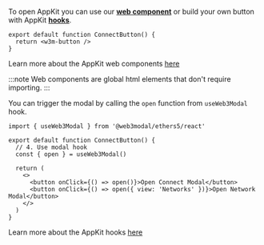 
To open AppKit you can use our [**web component**](../core/components.mdx) or build your own button with AppKit [**hooks**](../core/hooks.mdx#useweb3modal).

<Tabs>
<TabItem value="components" label="Web Component">

```tsx
export default function ConnectButton() {
  return <w3m-button />
}
```

Learn more about the AppKit web components [here](../core/components.mdx)

:::note
Web components are global html elements that don't require importing.
:::

</TabItem>
<TabItem value="hooks" label="Hooks">

You can trigger the modal by calling the `open` function from `useWeb3Modal` hook.

```tsx
import { useWeb3Modal } from '@web3modal/ethers5/react'

export default function ConnectButton() {
  // 4. Use modal hook
  const { open } = useWeb3Modal()

  return (
    <>
      <button onClick={() => open()}>Open Connect Modal</button>
      <button onClick={() => open({ view: 'Networks' })}>Open Network Modal</button>
    </>
  )
}
```

Learn more about the AppKit hooks [here](../core/hooks.mdx)

</TabItem>
</Tabs>
